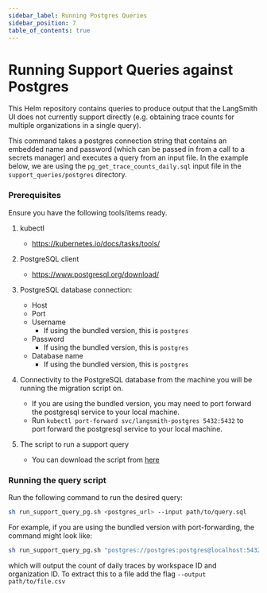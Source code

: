 ```yaml
---
sidebar_label: Running Postgres Queries
sidebar_position: 7
table_of_contents: true
---
```


# Running Support Queries against Postgres

This Helm repository contains queries to produce output that the LangSmith UI does not currently support directly (e.g. obtaining trace counts for multiple organizations in a single query).

This command takes a postgres connection string that contains an embedded name and password (which can be passed in from a call to a secrets manager) and executes a query from an input file. In the example below, we are using the `pg_get_trace_counts_daily.sql` input file in the `support_queries/postgres` directory.

### Prerequisites

Ensure you have the following tools/items ready.

1. kubectl

   - https://kubernetes.io/docs/tasks/tools/

2. PostgreSQL client

   - https://www.postgresql.org/download/

3. PostgreSQL database connection:

   - Host
   - Port
   - Username
     - If using the bundled version, this is `postgres`
   - Password
     - If using the bundled version, this is `postgres`
   - Database name
     - If using the bundled version, this is `postgres`

4. Connectivity to the PostgreSQL database from the machine you will be running the migration script on.

   - If you are using the bundled version, you may need to port forward the postgresql service to your local machine.
   - Run `kubectl port-forward svc/langsmith-postgres 5432:5432` to port forward the postgresql service to your local machine.

5. The script to run a support query

   - You can download the script from [here](https://github.com/langchain-ai/helm/blob/main/charts/langsmith/scripts/run_support_query_pg.sh)

### Running the query script

Run the following command to run the desired query:

```bash
sh run_support_query_pg.sh <postgres_url> --input path/to/query.sql
```

For example, if you are using the bundled version with port-forwarding, the command might look like:

```bash
sh run_support_query_pg.sh "postgres://postgres:postgres@localhost:5432/postgres" --input support_queries/pg_get_trace_counts_daily.sql
```

which will output the count of daily traces by workspace ID and organization ID. To extract this to a file add the flag `--output path/to/file.csv`
